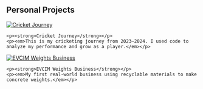 ## Personal Projects

<div class="project-entry">
  <a href="cricket-journey.html" target="_blank">
    <img src="cricket.jpg" alt="Cricket Journey" class="project-thumb" />
  </a>
  <div class="project-text">
    <p><strong>Cricket Journey</strong></p>
    <p><em>This is my cricketing journey from 2023–2024. I used code to analyze my performance and grow as a player.</em></p>
  </div>
</div>

<div class="project-entry reverse">
  <a href="EVCIM.html" target="_blank">
    <img src="weights.jpg" alt="EVCIM Weights Business" class="project-thumb" />
  </a>
  <div class="project-text">
    <p><strong>EVCIM Weights Business</strong></p>
    <p><em>My first real-world business using recyclable materials to make concrete weights.</em></p>
  </div>
</div>











